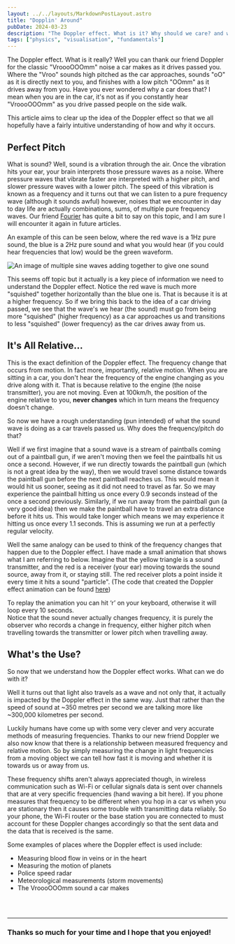 ```yaml
---
layout: ../../layouts/MarkdownPostLayout.astro
title: "Dopplin' Around"
pubDate: 2024-03-23
description: "The Doppler effect. What is it? Why should we care? and why cars go VroooOOOmm. There is also a fun animation that gives, I believe, a fairly intuitive understanding of why the Doppler effect occurs."
tags: ["physics", "visualisation", "fundamentals"]
---
```


The Doppler effect. What is it really? Well you can thank our friend Doppler
for the classic "VroooOOOmm" noise a car makes as it drives passed you. Where the
"Vroo" sounds high pitched as the car approaches, sounds "oO" as it is directly
next to you, and finishes with a low pitch "OOmm" as it drives away from you.
Have you ever wondered why a car does that? I mean when you are in the car,
it's not as if you constantly hear "VroooOOOmm" as you drive passed people on the
side walk.

This article aims to clear up the idea of the Doppler effect so that
we all hopefully have a fairly intuitive understanding of how and why it occurs.

## Perfect Pitch

What is sound? Well, sound is a vibration through the air. Once the vibration
hits your ear, your brain interprets those pressure waves as a noise. Where
pressure waves that vibrate faster are interpreted with a higher pitch, and
slower pressure waves with a lower pitch. The speed of this vibration is known
as a frequency and it turns out that we can listen to a pure frequency wave
(although it sounds awful) however, noises that we encounter in day to day life
are actually combinations, sums, of multiple pure frequency waves. Our friend
[Fourier](https://en.wikipedia.org/wiki/Fourier_series) has quite a bit to say
on this topic, and I am sure I will encounter it again in future articles.

An example of this can be seen below, where the red wave is a 1Hz pure sound,
the blue is a 2Hz pure sound and what you would hear (if you could hear
frequencies that low) would be the green waveform.

![An image of multiple sine waves adding together to give one sound](../../assets/01-sine-addition.png)

This seems off topic but it actually is a key piece of information we need to
understand the Doppler effect. Notice the red wave is much more "squished"
together horizontally than the blue one is. That is because it is at a higher
frequency. So if we bring this back to the idea of a car driving passed, we see
that the wave's we hear (the sound) must go from being more "squished" (higher
frequency) as a car approaches us and transitions to less "squished" (lower
frequency) as the car drives away from us.

## It's All Relative...

This is the exact definition of the Doppler effect. The frequency change that
occurs from motion. In fact more, importantly, relative motion. When you are
sitting in a car, you don't hear the frequency of the engine changing as you
drive along with it. That is because relative to the engine (the noise
transmitter), you are not moving. Even at 100km/h, the position of the engine
relative to you, **never changes** which in turn means the frequency doesn't
change.

So now we have a rough understanding (pun intended) of what the sound wave
is doing as a car travels passed us. Why does the frequency/pitch do that?

Well if we first imagine that a sound wave is a stream of paintballs coming out
of a paintball gun, if we aren't moving then we feel the paintballs hit us once a
second. However, if we run directly towards the paintball gun (which is not a
great idea by the way), then we would travel some distance towards the
paintball gun before the next paintball reaches us. This would mean it would
hit us sooner, seeing as it did not need to travel as far. So we may experience
the paintball hitting us once every 0.9 seconds instead of the once a second
previously. Similarly, if we run away from the paintball gun (a very good idea)
then we make the paintball have to travel an extra distance before it hits us.
This would take longer which means we may experience it hitting us once every
1.1 seconds. This is assuming we run at a perfectly regular velocity.

Well the same analogy can be used to think of the frequency changes that happen
due to the Doppler effect. I have made a small animation that shows what I am
referring to below. Imagine that the yellow triangle is a sound transmitter,
and the red is a receiver (your ear) moving towards the sound source, away from
it, or staying still. The red receiver plots a point inside it every time it
hits a sound "particle". (The code that created the Doppler effect animation
can be found [here](https://github.com/James-Rhodes/doppl-rs))

<BevyCanvas id="doppl-rs" script_path="../assets/dopplin-around/doppl-rs.js" alt="An animation of the Doppler Effect"/>
To replay the animation you can hit ‘r’ on your keyboard, otherwise it will loop every 10 seconds.
<br/>
Notice that the sound never actually changes
frequency, it is purely the observer who records a change in frequency, either
higher pitch when travelling towards the transmitter or lower pitch when
travelling away.

## What's the Use?

So now that we understand how the Doppler effect works. What can we do with it?

Well it turns out that light also travels as a wave and not only that, it
actually is impacted by the Doppler effect in the same way. Just that rather
than the speed of sound at ~350 metres per second we are talking more like
~300,000 kilometres per second.

Luckily humans have come up with some very clever and very accurate methods of
measuring frequencies. Thanks to our new friend Doppler we also now know that
there is a relationship between measured frequency and relative motion. So by
simply measuring the change in light frequencies from a moving object we can
tell how fast it is moving and whether it is towards us or away from us.

These frequency shifts aren't always appreciated though, in wireless
communication such as Wi-Fi or cellular signals data is sent over channels that
are at very specific frequencies (hand waving a bit here). If you phone
measures that frequency to be different when you hop in a car vs when you are
stationary then it causes some trouble with transmitting data reliably. So your
phone, the Wi-Fi router or the base station you are connected to must account
for these Doppler changes accordingly so that the sent data and the data that
is received is the same.

Some examples of places where the Doppler effect is used include:

- Measuring blood flow in veins or in the heart
- Measuring the motion of planets
- Police speed radar
- Meteorological measurements (storm movements)
- The VroooOOOmm sound a car makes

<pre>


</pre>

---

### Thanks so much for your time and I hope that you enjoyed!
